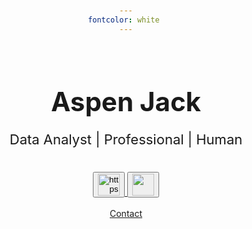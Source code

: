 ```yaml
---
fontcolor: white 
---
```

<style>
    body {
    background-image: url("/molecules.jpeg");
    background-size: cover;
    background-repeat: no-repeat;
    background-position: center center;
    background-attachment: fixed;
    min-height:100%;
    font-family: 'Montserrat' sans-serif;
    /*background-position: center center;*/
    /*background-attachment: fixed;*/
    text-align: center;
    margin-top: 50px
  }
</style>
<br><br><br><br><p style="display:inline; font-size: 42px; font-weight: bold">Aspen Jack</p>
<br>
<p style="font-size: 22px">Data Analyst | Professional | Human</p> <br>
<a href = "https://github.com/aspenjack" > <button> <i style="display: inline; color: white"></i>
![https://github.com/aspenjack](github_index){width="35"} </button> </a>
<a href = "https://www.linkedin.com/in/aspenjack" > <button> <i style="display: inline; color: white"></i>
![](linkedin_icon_final.png){.linkedin width="35"} </button> </a> <br>
<br>
[Contact](contact.qmd){.btn-lg .btn-outline-light .btn role="button"}
